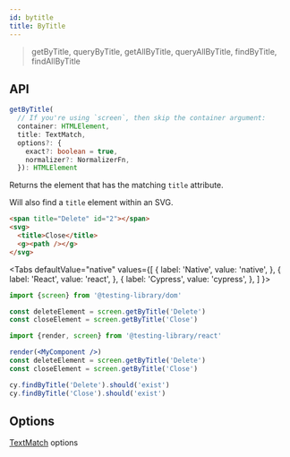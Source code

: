 ```yaml
---
id: bytitle
title: ByTitle
---
```



> getByTitle, queryByTitle, getAllByTitle, queryAllByTitle, findByTitle,
> findAllByTitle

## API

```typescript
getByTitle(
  // If you're using `screen`, then skip the container argument:
  container: HTMLElement,
  title: TextMatch,
  options?: {
    exact?: boolean = true,
    normalizer?: NormalizerFn,
  }): HTMLElement
```

Returns the element that has the matching `title` attribute.

Will also find a `title` element within an SVG.

```html
<span title="Delete" id="2"></span>
<svg>
  <title>Close</title>
  <g><path /></g>
</svg>
```

<Tabs defaultValue="native" values={[ { label: 'Native', value: 'native', }, {
label: 'React', value: 'react', }, { label: 'Cypress', value: 'cypress', }, ] }>
<TabItem value="native">

```js
import {screen} from '@testing-library/dom'

const deleteElement = screen.getByTitle('Delete')
const closeElement = screen.getByTitle('Close')
```

  </TabItem>
  <TabItem value="react">

```jsx
import {render, screen} from '@testing-library/react'

render(<MyComponent />)
const deleteElement = screen.getByTitle('Delete')
const closeElement = screen.getByTitle('Close')
```

  </TabItem>
  <TabItem value="cypress">

```js
cy.findByTitle('Delete').should('exist')
cy.findByTitle('Close').should('exist')
```

  </TabItem>
  </Tabs>

## Options

[TextMatch](queries/about.mdx#textmatch) options
